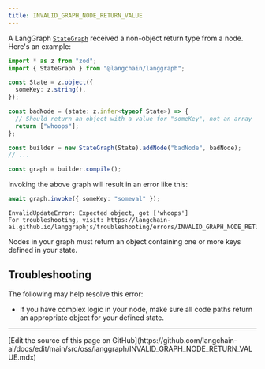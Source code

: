 ```yaml
---
title: INVALID_GRAPH_NODE_RETURN_VALUE
---
```




<StableCalloutJS />




A LangGraph [`StateGraph`](https://langchain-ai.github.io/langgraph/reference/graphs/#langgraph.graph.state.StateGraph)
received a non-object return type from a node. Here's an example:

```typescript
import * as z from "zod";
import { StateGraph } from "@langchain/langgraph";

const State = z.object({
  someKey: z.string(),
});

const badNode = (state: z.infer<typeof State>) => {
  // Should return an object with a value for "someKey", not an array
  return ["whoops"];
};

const builder = new StateGraph(State).addNode("badNode", badNode);
// ...

const graph = builder.compile();
```

Invoking the above graph will result in an error like this:

```typescript
await graph.invoke({ someKey: "someval" });
```

```
InvalidUpdateError: Expected object, got ['whoops']
For troubleshooting, visit: https://langchain-ai.github.io/langgraphjs/troubleshooting/errors/INVALID_GRAPH_NODE_RETURN_VALUE
```

Nodes in your graph must return an object containing one or more keys defined in your state.


## Troubleshooting

The following may help resolve this error:



* If you have complex logic in your node, make sure all code paths return an appropriate object for your defined state.

---

<Callout icon="pen-to-square" iconType="regular">
  [Edit the source of this page on GitHub](https://github.com/langchain-ai/docs/edit/main/src/oss/langgraph/INVALID_GRAPH_NODE_RETURN_VALUE.mdx)
</Callout>
